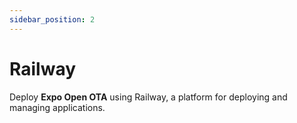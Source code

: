 ```yaml
---
sidebar_position: 2
---
```

# Railway
Deploy **Expo Open OTA** using Railway, a platform for deploying and managing applications.
